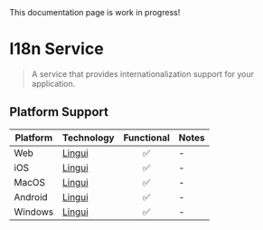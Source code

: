 
<Callout type="warning">
  This documentation page is work in progress!
</Callout>

# I18n Service

> A service that provides internationalization support for your application.

## Platform Support

| Platform | Technology | Functional | Notes |
| -------- | ---------- | :--------: | ----- |
| Web | [Lingui](https://lingui.dev) | ✅ | - |
| iOS | [Lingui](https://lingui.dev) | ✅ | - |
| MacOS | [Lingui](https://lingui.dev) | ✅ | - |
| Android | [Lingui](https://lingui.dev) | ✅ | - |
| Windows | [Lingui](https://lingui.dev) | ✅ | - |
